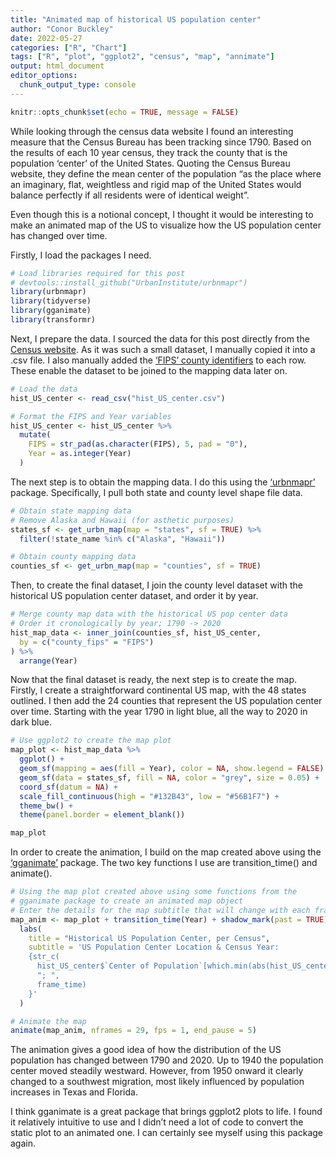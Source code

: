 ```yaml
---
title: "Animated map of historical US population center"
author: "Conor Buckley"
date: 2022-05-27
categories: ["R", "Chart"]
tags: ["R", "plot", "ggplot2", "census", "map", "annimate"]
output: html_document
editor_options: 
  chunk_output_type: console
---
```


```r
knitr::opts_chunk$set(echo = TRUE, message = FALSE)
```

While looking through the census data website I found an interesting measure that the Census Bureau has been tracking since 1790. Based on the results of each 10 year census, they track the county that is the population 'center' of the United States. Quoting the Census Bureau website, they define the mean center of the population "as the place where an imaginary, flat, weightless and rigid map of the United States would balance perfectly if all residents were of identical weight".

Even though this is a notional concept, I thought it would be interesting to make an animated map of the US to visualize how the US population center has changed over time.

Firstly, I load the packages I need.

```r
# Load libraries required for this post
# devtools::install_github("UrbanInstitute/urbnmapr")
library(urbnmapr)
library(tidyverse)
library(gganimate)
library(transformr)
```

Next, I prepare the data. I sourced the data for this post directly from the [Census website](https://www.census.gov/data/tables/time-series/dec/center-pop-text.html). As it was such a small dataset, I manually copied it into a .csv file. I also manually added the ['FIPS' county identifiers](https://www.nrcs.usda.gov/wps/portal/nrcs/detail/national/home/?cid=nrcs143_013697) to each row. These enable the dataset to be joined to the mapping data later on.

```r
# Load the data
hist_US_center <- read_csv("hist_US_center.csv")

# Format the FIPS and Year variables
hist_US_center <- hist_US_center %>%
  mutate(
    FIPS = str_pad(as.character(FIPS), 5, pad = "0"),
    Year = as.integer(Year)
  )
```

The next step is to obtain the mapping data. I do this using the ['urbnmapr' ](https://urbaninstitute.github.io/urbnmapr/articles/introducing-urbnmapr.html) package. Specifically, I pull both state and county level shape file data.

```r
# Obtain state mapping data
# Remove Alaska and Hawaii (for asthetic purposes)
states_sf <- get_urbn_map(map = "states", sf = TRUE) %>%
  filter(!state_name %in% c("Alaska", "Hawaii"))

# Obtain county mapping data
counties_sf <- get_urbn_map(map = "counties", sf = TRUE)
```

Then, to create the final dataset, I join the county level dataset with the historical US population center dataset, and order it by year. 

```r
# Merge county map data with the historical US pop center data
# Order it cronologically by year; 1790 -> 2020
hist_map_data <- inner_join(counties_sf, hist_US_center,
  by = c("county_fips" = "FIPS")
) %>%
  arrange(Year)
```

Now that the final dataset is ready, the next step is to create the map. Firstly, I create a straightforward continental US map, with the 48 states outlined. I then add the 24 counties that represent the US population center over time. Starting with the year 1790 in light blue, all the way to 2020 in dark blue.

```r
# Use ggplot2 to create the map plot
map_plot <- hist_map_data %>%
  ggplot() +
  geom_sf(mapping = aes(fill = Year), color = NA, show.legend = FALSE) +
  geom_sf(data = states_sf, fill = NA, color = "grey", size = 0.05) +
  coord_sf(datum = NA) +
  scale_fill_continuous(high = "#132B43", low = "#56B1F7") +
  theme_bw() + 
  theme(panel.border = element_blank())

map_plot
```

In order to create the animation, I build on the map created above using the ['gganimate'](https://gganimate.com/index.html) package. The two key functions I use are transition_time() and animate().

```r
# Using the map plot created above using some functions from the
# gganimate package to create an animated map object
# Enter the details for the map subtitle that will change with each frame
map_anim <- map_plot + transition_time(Year) + shadow_mark(past = TRUE) +
  labs(
    title = "Historical US Population Center, per Census",
    subtitle = 'US Population Center Location & Census Year:  
    {str_c(
      hist_US_center$`Center of Population`[which.min(abs(hist_US_center$Year-frame_time))],
      "; ",
      frame_time)
    }'
  )

# Animate the map
animate(map_anim, nframes = 29, fps = 1, end_pause = 5)
```

The animation gives a good idea of how the distribution of the US population has changed between 1790 and 2020. Up to 1940 the population center moved steadily westward. However, from 1950 onward it clearly changed to a southwest migration, most likely influenced by population increases in Texas and Florida.

I think gganimate is a great package that brings ggplot2 plots to life. I found it relatively intuitive to use and I didn't need a lot of code to convert the static plot to an animated one. I can certainly see myself using this package again.
